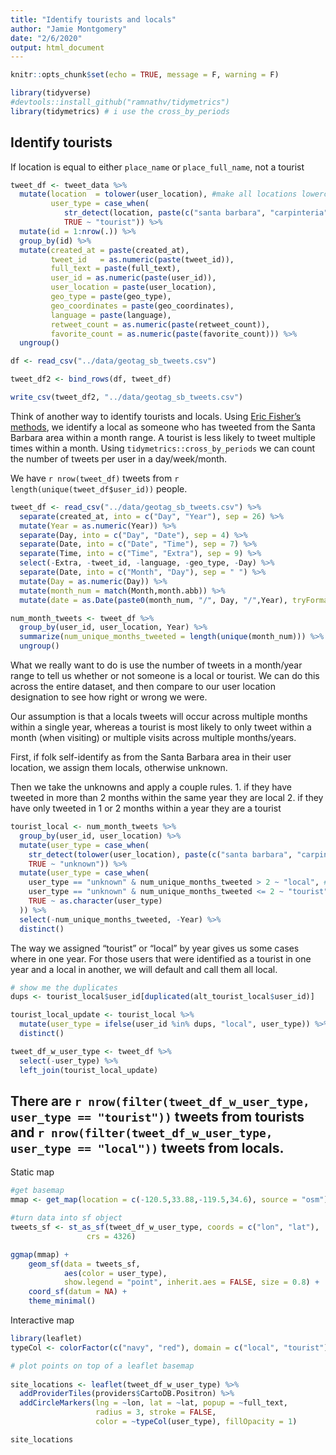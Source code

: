 ```yaml
---
title: "Identify tourists and locals"
author: "Jamie Montgomery"
date: "2/6/2020"
output: html_document
---
```


```r
knitr::opts_chunk$set(echo = TRUE, message = F, warning = F)

library(tidyverse)
#devtools::install_github("ramnathv/tidymetrics")
library(tidymetrics) # i use the cross_by_periods
```

## Identify tourists

If location is equal to either `place_name` or `place_full_name`, not a tourist
```r
tweet_df <- tweet_data %>%
  mutate(location  = tolower(user_location), #make all locations lowercase to help with identifying locals
         user_type = case_when(
            str_detect(location, paste(c("santa barbara", "carpinteria", "isla vista", "goleta", "montecito", "805", "gaviota", "ucsb"), collapse = '|')) ~ "local",
            TRUE ~ "tourist")) %>%
  mutate(id = 1:nrow(.)) %>%
  group_by(id) %>%
  mutate(created_at = paste(created_at),
         tweet_id   = as.numeric(paste(tweet_id)),
         full_text = paste(full_text),
         user_id = as.numeric(paste(user_id)),
         user_location = paste(user_location),
         geo_type = paste(geo_type),
         geo_coordinates = paste(geo_coordinates),
         language = paste(language),
         retweet_count = as.numeric(paste(retweet_count)),
         favorite_count = as.numeric(paste(favorite_count))) %>%
  ungroup()

df <- read_csv("../data/geotag_sb_tweets.csv")

tweet_df2 <- bind_rows(df, tweet_df)

write_csv(tweet_df2, "../data/geotag_sb_tweets.csv")
```


Think of another way to identify tourists and locals. Using [Eric Fisher's methods](https://labs.mapbox.com/bites/00245/locals/#5/38.000/-95.000), we identify a local as someone who has tweeted from the Santa Barbara area within a month range. A tourist is less likely to tweet multiple times within a month. Using `tidymetrics::cross_by_periods` we can count the number of tweets per user in a day/week/month.

We have `r nrow(tweet_df)` tweets from `r length(unique(tweet_df$user_id))` people.

```r
tweet_df <- read_csv("../data/geotag_sb_tweets.csv") %>%
  separate(created_at, into = c("Day", "Year"), sep = 26) %>%
  mutate(Year = as.numeric(Year)) %>%
  separate(Day, into = c("Day", "Date"), sep = 4) %>%
  separate(Date, into = c("Date", "Time"), sep = 7) %>%
  separate(Time, into = c("Time", "Extra"), sep = 9) %>%
  select(-Extra, -tweet_id, -language, -geo_type, -Day) %>%
  separate(Date, into = c("Month", "Day"), sep = " ") %>%
  mutate(Day = as.numeric(Day)) %>%
  mutate(month_num = match(Month,month.abb)) %>%
  mutate(date = as.Date(paste0(month_num, "/", Day, "/",Year), tryFormats = "%m/%d/%Y"))

num_month_tweets <- tweet_df %>%
  group_by(user_id, user_location, Year) %>%
  summarize(num_unique_months_tweeted = length(unique(month_num))) %>%
  ungroup() 
```

What we really want to do is use the number of tweets in a month/year range to tell us whether or not someone is a local or tourist. We can do this across the entire dataset, and then compare to our user location designation to see how right or wrong we were.

Our assumption is that a locals tweets will occur across multiple months within a single year, whereas a tourist is most likely to only tweet within a month (when visiting) or multiple visits across multiple months/years.

First, if folk self-identify as from the Santa Barbara area in their user location, we assign them locals, otherwise unknown.

Then we take the unknowns and apply a couple rules.
1. if they have tweeted in more than 2 months within the same year they are local
2. if they have only tweeted in 1 or 2 months within a year they are a tourist

```r
tourist_local <- num_month_tweets %>%
  group_by(user_id, user_location) %>% 
  mutate(user_type = case_when(
    str_detect(tolower(user_location), paste(c("santa barbara", "carpinteria", "isla vista", "goleta", "montecito", "805", "gaviota", "ucsb"), collapse = '|')) ~ "local",
    TRUE ~ "unknown")) %>%
  mutate(user_type = case_when(
    user_type == "unknown" & num_unique_months_tweeted > 2 ~ "local", #if someone has tweeted in at least 6 months of a single year we will id them as local
    user_type == "unknown" & num_unique_months_tweeted <= 2 ~ "tourist",
    TRUE ~ as.character(user_type)
  )) %>%
  select(-num_unique_months_tweeted, -Year) %>%
  distinct()
```

The way we assigned "tourist" or "local" by year gives us some cases where in one year. For those users that were identified as a tourist in one year and a local in another, we will default and call them all local. 

```r
# show me the duplicates
dups <- tourist_local$user_id[duplicated(alt_tourist_local$user_id)]

tourist_local_update <- tourist_local %>%
  mutate(user_type = ifelse(user_id %in% dups, "local", user_type)) %>%
  distinct()
```


```r
tweet_df_w_user_type <- tweet_df %>%
  select(-user_type) %>%
  left_join(tourist_local_update)

```
There are `r nrow(filter(tweet_df_w_user_type, user_type == "tourist"))` tweets from tourists and `r nrow(filter(tweet_df_w_user_type, user_type == "local"))` tweets from locals.
-------

Static map

```r
#get basemap
mmap <- get_map(location = c(-120.5,33.88,-119.5,34.6), source = "osm")

#turn data into sf object
tweets_sf <- st_as_sf(tweet_df_w_user_type, coords = c("lon", "lat"), 
                 crs = 4326)

ggmap(mmap) +
    geom_sf(data = tweets_sf, 
            aes(color = user_type),
            show.legend = "point", inherit.aes = FALSE, size = 0.8) +
    coord_sf(datum = NA) +
    theme_minimal()

```


Interactive map

```r
library(leaflet)
typeCol <- colorFactor(c("navy", "red"), domain = c("local", "tourist"))

# plot points on top of a leaflet basemap
 
site_locations <- leaflet(tweet_df_w_user_type) %>%
  addProviderTiles(providers$CartoDB.Positron) %>%
  addCircleMarkers(lng = ~lon, lat = ~lat, popup = ~full_text,
                   radius = 3, stroke = FALSE,
                   color = ~typeCol(user_type), fillOpacity = 1)

site_locations
```
